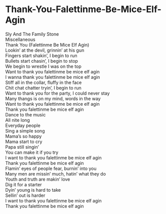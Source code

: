 # Thank-You-Falettinme-Be-Mice-Elf-Agin

Sly And The Family Stone  
Miscellaneous  
Thank You (Falettinme Be Mice Elf Agin)  
Lookin' at the devil, grinnin' at his gun  
Fingers start shakin', I begin to run  
Bullets start chasin', I begin to stop  
We begin to wrestle I was on the top  
Want to thank you falettinme be mice elf agin  
I wanna thank you falettinme be mice elf agin  
Stiff all in the collar, fluffy in the face  
Chit chat chatter tryin', I begin to run  
Want to thank you for the party, I could never stay  
Many thangs is on my mind, words in the way  
Want to thank you falettinme be mice elf agin  
Thank you falettinme be mice elf agin  
Dance to the music  
All nite long  
Everyday people  
Sing a simple song  
Mama's so happy  
Mama start to cry  
Papa still singin'  
You can make it if you try  
I want to thank you falettinme be mice elf agin  
Thank you falettinme be mice elf agin  
Flamin' eyes of people fear, burnin' into you  
Many men are missin' much, hatin' what they do  
Youth and truth are makin' love  
Dig it for a starter  
Dyin' young is hard to take  
Sellin' out is harder  
I want to thank you falettinme be mice elf agin  
Thank you falettinme be mice elf agin
